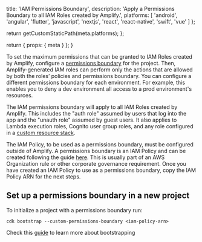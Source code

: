 
  title: 'IAM Permissions Boundary',
  description: 'Apply a Permissions Boundary to all IAM Roles created by Amplify.',
  platforms: [
    'android',
    'angular',
    'flutter',
    'javascript',
    'nextjs',
    'react',
    'react-native',
    'swift',
    'vue'
  ]
};

  return getCustomStaticPath(meta.platforms);
};

  return {
    props: {
      meta
    }
  };
}


To set the maximum permissions that can be granted to IAM Roles created by Amplify, configure a [permissions boundary](https://docs.aws.amazon.com/IAM/latest/UserGuide/access_policies_boundaries.html) for the project. Then, Amplify-generated IAM roles can perform only the actions that are allowed by both the roles’ policies and permissions boundary. You can configure a different permissions boundary for each environment. For example, this enables you to deny a dev environment all access to a prod environment's resources.

The IAM permissions boundary will apply to all IAM Roles created by Amplify. This includes the "auth role" assumed by users that log into the app and the "unauth role" assumed by guest users. It also applies to Lambda execution roles, Cognito user group roles, and any role configured in a [custom resource stack](/gen1/[platform]/tools/cli/custom/cloudformation/).

The IAM Policy, to be used as a permissions boundary, must be configured outside of Amplify. A permissions boundary is an IAM Policy and can be created following the guide [here](https://docs.aws.amazon.com/IAM/latest/UserGuide/access_policies_create-console.html). This is usually part of an AWS Organization rule or other corporate governance requirement. Once you have created an IAM Policy to use as a permissions boundary, copy the IAM Policy ARN for the next steps.

## Set up a permissions boundary in a new project

To initialize a project with a permissions boundary run:

```
cdk bootstrap --custom-permissions-boundary <iam-policy-arn>
```
Check this [guide](https://docs.aws.amazon.com/cdk/v2/guide/bootstrapping.html) to learn more about bootstrapping 
